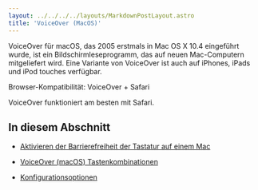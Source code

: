 ```yaml
---
layout: ../../../../layouts/MarkdownPostLayout.astro
title: 'VoiceOver (MacOS)'
---
```


VoiceOver für macOS, das 2005 erstmals in Mac OS X 10.4 eingeführt wurde, ist ein Bildschirmleseprogramm,
das auf neuen Mac-Computern mitgeliefert wird. Eine Variante von VoiceOver ist auch auf iPhones, iPads
und iPod touches verfügbar.

Browser-Kompatibilität: VoiceOver + Safari

VoiceOver funktioniert am besten mit Safari.

## In diesem Abschnitt

- [Aktivieren der Barrierefreiheit der Tastatur auf einem Mac](/tutorials/bildschirmlesegeraete/voiceover-macos/tastaturzugriff)

- [VoiceOver (macOS) Tastenkombinationen](/tutorials/bildschirmlesegeraete/voiceover-macos/tastenkombinationen)

- [Konfigurationsoptionen](/tutorials/bildschirmlesegeraete/voiceover-macos/konfigurationsoptionen)
